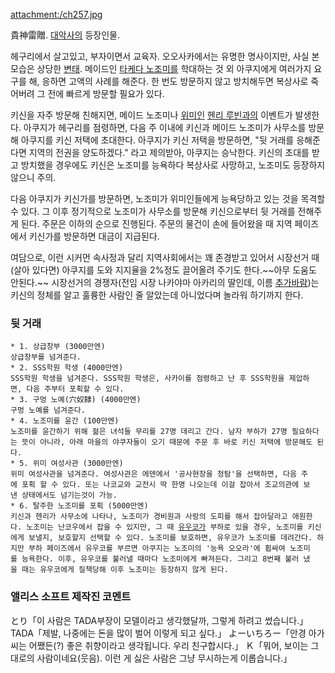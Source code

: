 attachment:/ch257.jpg

貴神雷贈. [[대악사]]의 등장인물.

헤구리에서 살고있고, 부자이면서 교육자. 오오사카에서는 유명한 명사이지만, 사실 본 모습은 상당한 [[변태]]. 메이드인 [[타케다 노조미]]를 학대하는 것 외 아쿠지에게 여러가지 요구를 해, 응하면 고액의 사례를 해준다. 한 번도 방문하지 않고 방치해두면 복상사로 죽어버려 그 전에 빠르게 방문할 필요가 있다.

키신을 자주 방문해 친해지면, 메이드 노조미나 [[위미]]인 [[헨리 루빈]]과의 이벤트가 발생한다. 아쿠지가 헤구리를 점령하면, 다음 주 이내에 키신과 메이드 노조미가 사무소를 방문해 아쿠지를 키신 저택에 초대한다. 아쿠지가 키신 저택을 방문하면, "뒷 거래를 응해준다면 지역의 전권을 양도하겠다." 라고 제의받아, 아쿠지는 승낙한다. 키신의 초대를 받고 방치했을 경우에도 키신은 노조미를 능욕하다 복상사로 사망하고, 노조미도 등장하지 않으니 주의.

다음 아쿠지가 키신가를 방문하면, 노조미가 위미인들에게 능욕당하고 있는 것을 목격할 수 있다. 그 이후 정기적으로 노조미가 사무소를 방문해 키신으로부터 뒷 거래를 전해주게 된다. 주문은 이하의 순으로 진행된다. 주문의 물건이 손에 들어왔을 때 지역 페이즈에서 키신가를 방문하면 대금이 지급된다.

여담으로, 이런 시커먼 속사정과 달리 지역사회에서는 꽤 존경받고 있어서 시장선거 때 (살아 있다면) 아쿠지를 도와 지지율을 2%정도 끌어올려 주기도 한다.~~아무 도움도 안된다.~~ 시장선거의 경쟁자(전임 시장 나카야마 아카리의 딸인데, 이름 [[추가바람]])는 키신의 정체를 알고 훌륭한 사람인 줄 알았는데 아니었다며 놀라워 하기까지 한다.

=== 뒷 거래 ===

 * 1. 상급창부 (3000만엔)
 상급창부를 넘겨준다.
 * 2. SSS학원 학생 (4000만엔)
 SSS학원 학생을 넘겨준다. SSS학원 학생은, 사카이를 점령하고 난 후 SSS학원을 제압하면, 다음 주부터 포획할 수 있다.
 * 3. 구멍 노예(穴奴隸) (4000만엔)
 구멍 노예를 넘겨준다.
 * 4. 노조미를 윤간 (100만엔)
 노조미를 윤간하기 위해 젊은 녀석들 무리를 27명 데리고 간다. 남자 부하가 27명 필요하다는 뜻이 아니라, 아래 마을의 야쿠자들이 오기 때문에 주문 후 바로 키신 저택에 방문해도 된다.
 * 5. 위미 여성사관 (3000만엔)
 위미 여성사관을 넘겨준다. 여성사관은 에덴에서 '공사현장을 정탐'을 선택하면, 다음 주에 포획 할 수 있다. 또는 나코교와 교전시 딱 한명 나오는데 이걸 잡아서 조교의관에 보낸 상태에서도 넘기는것이 가능.
 * 6. 탈주한 노조미를 포획 (5000만엔)
 키신과 헨리가 사무소에 나타나, 노조미가 경비원과 사랑의 도피를 해서 잡아달라고 애원한다. 노조미는 난코우에서 잡을 수 있지만, 그 때 [[유우코]]가 부하로 있을 경우, 노조미를 키신에게 보낼지, 보호할지 선택할 수 있다. 노조미를 보호하면, 유우코가 노조미를 데려간다. 하지만 부하 페이즈에서 유우코를 부르면 아쿠지는 노조미의 '능욕 오오라'에 휩싸여 노조미를 능욕한다. 이후, 유우코를 불러낼 때마다 노조미에게 빠져든다. 그리고 8번째 불러 냈을 때는 유우코에게 질책당해 이후 노조미는 등장하지 않게 된다.

 
=== 앨리스 소프트 제작진 코멘트 ===

とり「이 사람은 TADA부장이 모델이라고 생각했달까, 그렇게 하려고 썼습니다.」
TADA「제발, 나중에는 돈을 많이 벌어 이렇게 되고 싶다.」
よーいちろー「안경 아가씨는 어쨌든(?) 좋은 취향이라고 생각됩니다. 우리 친구합시다.」
Ｋ「뭐어, 보이는 그대로의 사람이네요(웃음). 이런 게 싫은 사람은 그냥 무시하는게 이롭습니다.」
